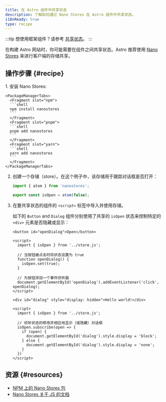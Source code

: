 ```yaml
---
title: 在 Astro 组件中共享状态
description: 了解如何通过 Nano Stores 在 Astro 组件中共享状态。
i18nReady: true
type: recipe
---
```


:::tip
想使用框架组件？请参考 [共享状态](/zh-cn/recipes/sharing-state-islands/)。
:::

在构建 Astro 网站时，你可能需要在组件之间共享状态。Astro 推荐使用 [Nano Stores](https://github.com/nanostores/nanostores) 来进行客户端的存储共享。

## 操作步骤 \{#recipe\}

<Steps>
1. 安装 Nano Stores:

    <PackageManagerTabs>
      <Fragment slot="npm">
      ```shell
      npm install nanostores
      ```
      </Fragment>
      <Fragment slot="pnpm">
      ```shell
      pnpm add nanostores
      ```
      </Fragment>
      <Fragment slot="yarn">
      ```shell
      yarn add nanostores
      ```
      </Fragment>
    </PackageManagerTabs>

2.  创建一个存储（store）。在这个例子中，该存储用于跟踪对话框是否打开：

    ```ts title="src/store.js"
    import { atom } from 'nanostores';

    export const isOpen = atom(false);
    ```

3. 在要共享状态的组件的 `<script>` 标签中导入并使用存储。

    如下的 `Button` and `Dialog` 组件分别使用了共享的 `isOpen` 状态来控制特定的 `<div>` 元素是否隐藏或显示：

    ```astro title="src/components/Button.astro"
    <button id="openDialog">Open</button>

    <script>
      import { isOpen } from '../store.js';
      
      // 当按钮被点击时将状态设置为 true
      function openDialog() {
        isOpen.set(true);
      }

      // 为按钮添加一个事件侦听器
      document.getElementById('openDialog').addEventListener('click', openDialog);
    </script>
    ```

    ```astro title="src/components/Dialog.astro"
    <div id="dialog" style="display: hidden">Hello world!</div>

    <script>
      import { isOpen } from '../store.js';

      // 侦听状态的修改并相应地显示（或隐藏）对话框
      isOpen.subscribe(open => {
        if (open) {
          document.getElementById('dialog').style.display = 'block';
        } else {
          document.getElementById('dialog').style.display = 'none';
        }
      })
    </script>
    ```
</Steps>

## 资源 \{#resources\}

- [NPM 上的 Nano Stores 包](https://www.npmjs.com/package/nanostores)
- [Nano Stores 关于 JS 的文档](https://github.com/nanostores/nanostores#vanilla-js)

